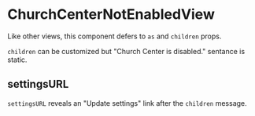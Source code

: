 
<Meta title="Church Center|Publishing Status/ChurchCenterNotEnabledView" />

# ChurchCenterNotEnabledView

Like other views, this component defers to `as` and `children` props.

<Preview>
  <Story name="default">
    <PublishingStatus.ChurchCenterNotEnabledView />
  </Story>
</Preview>

`children` can be customized but "Church Center is disabled." sentance is static.

## settingsURL

`settingsURL` reveals an "Update settings" link after the `children` message.

<Preview>
  <Story name="settingsURL">
    <PublishingStatus.ChurchCenterNotEnabledView settingsURL="#" />
  </Story>
</Preview>
